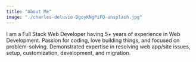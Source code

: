```yaml
---
title: "About Me"
image: "./charles-deluvio-DgoyKNgPiFQ-unsplash.jpg"
---
```



I am a Full Stack Web Developer having 5+ years of experience in Web Development.
Passion for coding, love building things, and focused on problem-solving.
Demonstrated expertise in resolving web app/site issues, setup, customization, development, and migration.
